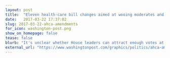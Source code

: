 ```yaml
---
layout: post
title:  "Eleven health-care bill changes aimed at wooing moderates and the far-right"
date:   2017-03-22 17:37:02
slug: 2017-03-22-ahca-amendments
for_icon: washington-post.png
show_on_homepage: false
tease: false
blurb: "It's unclear whether House leaders can attract enough votes at both ends of their party for passage."
external_url: "https://www.washingtonpost.com/graphics/politics/ahca-amendments/"
---
```


